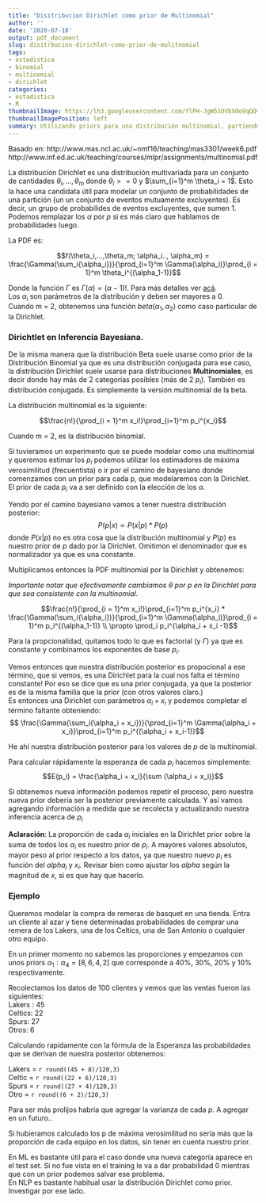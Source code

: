 ```yaml
---
title: "Disitribucion Dirichlet como prior de Multinomial"
author: ''
date: '2020-07-18'
output: pdf_document
slug: disitrbucion-dirichlet-como-prior-de-mulitnomial
tags:
- estadistica
- binomial
- multinomial
- dirichlet
categories:
- estadistica
- R
thumbnailImage: https://lh3.googleusercontent.com/YlPH-JgW51OVbX0o9qQQviaUy0syk9-xDk7NuTwNa1ySUWtfFERNJtmPsO2SHUGymvNUS9byNhHwt8M6tw=w260-h173
thumbnailImagePosition: left
summary: Utilizando priors para una distribución multinomial, partiendo de una Dirichlet. Cómo actualizar nuestras estimaciones a partir de los datos.
---
```


Basado en:
http://www.mas.ncl.ac.uk/~nmf16/teaching/mas3301/week6.pdf  
http://www.inf.ed.ac.uk/teaching/courses/mlpr/assignments/multinomial.pdf

La distribución Dirichlet es una distribución multivariada para un conjunto de cantidades $\theta_i,...,\theta_m$ donde $\theta_i >= 0$ y $\sum_{i=1}^m \theta_i = 1$. Esto la hace una candidata útil para modelar un conjunto de probabilidades de una partición (un un conjunto de eventos mutuamente excluyentes). Es decir, un grupo de probabilides de eventos excluyentes, que sumen 1.  
Podemos remplazar los $\alpha$ por $p$ si es más claro que hablamos de probabilidades luego.

La PDF es:

$$f(\theta_i,...,\theta_m; \alpha_i.., \alpha_m) =   \frac{\Gamma(\sum_i{\alpha_i})}{\prod_{i=1}^m \Gamma(\alpha_i)}\prod_{i = 1}^m \theta_i^{(\alpha_1-1)}$$

Donde la función $\Gamma$ es $\Gamma(\alpha) = (\alpha -1)!$. Para más detalles ver [acá](https://en.wikipedia.org/wiki/Gamma_function).  
Los $\alpha_i$ son parámetros de la distribución y deben ser mayores a 0.  
Cuando m = 2, obtenemos una función $beta(\alpha_1, \alpha_2)$ como caso particular de la Dirichlet.


### Dirichtlet en Inferencia Bayesiana.

De la misma manera que la distribución Beta suele usarse como prior de la Distribución Binomial ya que es una distribución conjugada para ese caso, la distribución Dirichlet suele usarse para distribuciones **Multinomiales**, es decir donde hay más de 2 categorías posibles (más de 2 $p_i$). También es distribución conjugada. Es simplemente la versión multinomial de la beta.  



La distribución multinomial es la siguiente:

$$\frac{n!}{\prod_{i = 1}^m x_i!}\prod_{i=1}^m p_i^{x_i}$$

Cuando m = 2, es la distribución binomial.

Si tuvieramos un experimento que se puede modelar como una multinomial y queremos estimar los $p_i$ podemos utilizar los estimadores de máxima verosimilitud (frecuentista) o ir por el camino de bayesiano donde comenzamos con un prior para cada p, que modelaremos con la Dirichlet. El prior de cada $p_i$ va a ser definido con la elección de los $\alpha$.

Yendo por el camino bayesiano vamos a tener nuestra distribución posterior:
$$ P(p | x) \propto P(x|p) * P(p)$$
donde $P(x|p)$ no es otra cosa que la distribución multinomial y $P(p)$ es nuestro prior de $p$ dado por la Dirichlet. Omitimon el denominador que es normalizador ya que es una constante.

Multiplicamos entonces la PDF multinomial por la Dirichlet y obtenemos:

*Importante notar que efectivamente cambiamos $\theta$ por $p$ en la Dirichlet para que sea consistente con la multinomial.*

$$\frac{n!}{\prod_{i = 1}^m x_i!}\prod_{i=1}^m p_i^{x_i} * \frac{\Gamma(\sum_i{\alpha_i})}{\prod_{i=1}^m \Gamma(\alpha_i)}\prod_{i = 1}^m p_i^{(\alpha_1-1)} \\ \propto \prod_i p_i^{\alpha_i + x_i -1}$$

Para la propcionalidad, quitamos todo lo que es factorial (y $\Gamma$) ya que es constante y combinamos los exponentes de base $p_i$.

Vemos entonces que nuestra distribución posterior es propocional a ese término, que si vemos, es una Dirichlet para la cual nos falta el término constante! Por eso se dice que es una prior conjugada, ya que la posterior es de la misma familia que la prior (con otros valores claro.)  
Es entonces una Dirichlet con parámetros $\alpha_i + x_i$ y podemos completar el término faltante obteniendo: 
$$ \frac{\Gamma(\sum_i{\alpha_i + x_i})}{\prod_{i=1}^m \Gamma(\alpha_i + x_i)}\prod_{i=1}^m p_i^{(\alpha_i + x_i-1)}$$

He ahí nuestra distribución posterior para los valores de $p$ de la multinomial.

Para calcular rápidamente la esperanza de cada $p_i$ hacemos simplemente:
$$E(p_i) = \frac{\alpha_i + x_i}{\sum (\alpha_i +  x_i)}$$

Si obtenemos nueva información podemos repetir el proceso, pero nuestra nueva prior debería ser la posterior previamente calculada. Y así vamos agregando información a medida que se recolecta y actualizando nuestra inferencia acerca de $p_i$


**Aclaración**: La proporción de cada $\alpha_i$ iniciales en la Dirichlet prior sobre la suma de todos los $\alpha_i$ es nuestro prior de $p_i$. A mayores valores absolutos, mayor peso al prior respecto a los datos, ya que nuestro nuevo $p_i$ es función del $alpha_i$ y $x_i$. Revisar bien como ajustar los $alpha$ según la magnitud de $x$, si es que hay que hacerlo.

### Ejemplo

Queremos modelar la compra de remeras de basquet en una tienda. Entra un cliente al azar y tiene determinadas probabilidades de comprar una remera de los Lakers, una de los Celtics, una de San Antonio o cualquier otro equipo.  

En un primer momento no sabemos las proporciones y empezamos con unos priors $\alpha_1 : \alpha_4 = [8,6,4,2]$ que corresponde a 40%, 30%, 20% y 10% respectivamente.

Recolectamos los datos de 100 clientes y vemos que las ventas fueron las siguientes:  
Lakers : 45  
Celtics: 22  
Spurs: 27  
Otros: 6  

Calculando rapidamente con la fórmula de la Esperanza las probabildades que se derivan de nuestra posterior obtenemos:

Lakers = `r round((45 + 8)/120,3)`  
Celtic = `r round((22 + 6)/120,3)`  
Spurs  = `r round((27 + 4)/120,3)`  
Otro   = `r round((6 + 2)/120,3)`  

Para ser más prolijos habría que agregar la varianza de cada $p$. A agregar en un futuro..

Si hubieramos calculado los p  de máxima verosimilitud no sería más que la proporción de cada equipo en los datos, sin tener en cuenta nuestro prior.  


En ML es bastante útil para el caso donde una nueva categoría aparece en el test set. Si no fue vista en el training le va a dar probabilidad 0 mientras que con un prior podemos salvar ese problema.  
En NLP es bastante habitual usar la distribución Dirichlet como prior. Investigar por ese lado.
